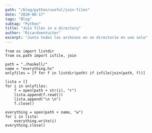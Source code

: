 ```yaml
---
path: "/blog/python/useful/join-files"
date: "2020-08-17"
tags: "Blog"
subtag: "Python"
title: "Join files in a directory"
author: "Ricardoentuiter"
excerpt: "Junta todos los archivos en un directorio en uno solo"
---
```


```python{numberLines: true}
from os import listdir
from os.path import isfile, join

path = "./haskell/"
name = "everything.hs"
onlyfiles = [f for f in listdir(path) if isfile(join(path, f))]

lista = []
for i in onlyfiles:
    f = open(path + str(i), "r")
    lista.append(f.read())
    lista.append("\n \n")
    f.close()

everything = open(path + name, "w")
for i in lista:
    everything.write(i)
everything.close()

```
